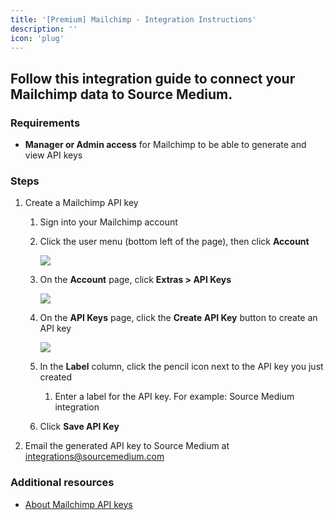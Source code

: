 ```yaml
---
title: '[Premium] Mailchimp - Integration Instructions'
description: ''
icon: 'plug'
---
```


## Follow this integration guide to connect your Mailchimp data to Source Medium.

### Requirements

- **Manager or Admin access** for Mailchimp to be able to generate and view API keys

### Steps

1. Create a Mailchimp API key
    1. Sign into your Mailchimp account
    2. Click the user menu (bottom left of the page), then click **Account**
        
        ![](/images/article-imgs/mailchimp-integration/Untitled.png)
        
    3. On the **Account** page, click **Extras > API Keys**
        
        ![](/images/article-imgs/mailchimp-integration/Untitled1.png)
        
    4. On the **API Keys** page, click the **Create API Key** button to create an API key
        
        ![](/images/article-imgs/mailchimp-integration/Untitled2.png)
        
    5. In the **Label** column, click the pencil icon next to the API key you just created
        1. Enter a label for the API key. For example: Source Medium integration
    6. Click **Save API Key**
2. Email the generated API key to Source Medium at integrations@sourcemedium.com

### Additional resources

- [About Mailchimp API keys](https://mailchimp.com/help/about-api-keys/#Find_or_generate_your_API_key)